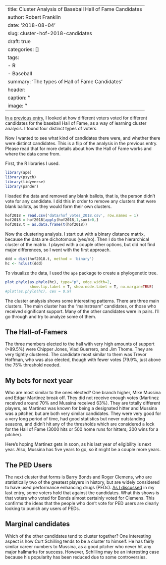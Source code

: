 
---
title: Cluster Analysis of Baseball Hall of Fame Candidates
author: Robert Franklin
date: '2018-08-04'
slug: cluster-hof-2018-candidates
draft: true
categories: []
tags:
  - R
  - Baseball
summary: 'The types of Hall of Fame Candidates'
header:
  caption: ''
  image: ''
---

[In a previous entry](/post/cluster-hof-2018/), I looked at how different voters voted for different candidates for the baseball Hall of Fame, as a way of learning cluster analysis. I found four distinct types of voters.

Now I wanted to see what kind of candidates there were, and whether there were distinct candidates. This is a flip of the analysis in the previous entry. Please read that for more details about how the Hall of Fame works and where the data come from.

First, the R libraries I used.

```r
library(ape)
library(psych)
library(tidyverse)
library(pander)
```

I loaded the data and removed any blank ballots, that is, the person didn't vote for any candidate. I did this in order to remove any clusters that were blank ballots, as they would form their own clusters.
```r
hof2018 = read.csv('data/hof_votes_2018.csv', row.names = 1)
hof2018 = hof2018[apply(hof2018,1,sum)>0,]
hof2018.t = as.data.frame(t(hof2018))
```

Now the clustering analysis. I start out with a binary distance matrix, because the data are dichotomous (yes/no). Then I do the hierarchical cluster of the matrix. I played with a couple other options, but did not find major differences, so I went with the first approach.

```r
ddd = dist(hof2018.t, method = 'binary')
hc <- hclust(ddd)
```

To visualize the data, I used the `ape` package to create a phylogenetic tree.

```r
plot.phylo(as.phylo(hc), type="p", edge.width=2, 
           show.tip.label = T, show.node.label = T, no.margin=TRUE)
#plot(as.phylo(hc), cex = 0.9)
```

The cluster analysis shows some interesting patterns. There are three main clusters. The main cluster has the "mainstream" candidates, or those who received significant support. Many of the other candidates were in pairs. I'll go through and try to analyze some of them.

## The Hall-of-Famers

The three members elected to the hall with very high amounts of support (>89.5%) were Chipper Jones, Vlad Guerrero, and Jim Thome. They are very tightly clustered. The candidate most similar to them was Trevor Hoffman, who was also elected, though with fewer votes (79.9%, just above the 75% threshold needed.

## My bets for next year

Who are most similar to the ones elected? One branch higher, Mike Mussina and Edgar Martinez break off. They did not receive enough votes (Martinez received around 70% and Mussina received 63%). They are totally different players, as Martinez was known for being a designated hitter and Mussina was a pitcher, but are both very similar candidates. They were very good for a very long period of time, had good statistics but never outstanding seasons, and didn't hit any of the thresholds which are considered a lock for the Hall of Fame (3000 hits or 500 home runs for hitters; 300 wins for a pitcher).

Here's hoping Martinez gets in soon, as his last year of eligibility is next year. Also, Mussina has five years to go, so it might be a couple more years.

## The PED Users

The next cluster that forms is Barry Bonds and Roger Clemens, who are statistically two of the greatest players in history, but are widely considered to have used performance enhancing drugs (PEDs). [As I discussed](/post/cluster-hof-2018/) in my last entry, some voters hold that against the candidates. What this shows is that voters who voted for Bonds almost certainly voted for Clemens. This confirms the ideas that the people who don't vote for PED users are clearly looking to punish any users of PEDs.

## Marginal candidates

Which of the other candidates tend to cluster together? One interesting aspect is how Curt Schilling tends to be a cluster to himself. He has fairly similar career numbers to Mussina, as a good pitcher who never hit any major hallmarks for success. However, Schilling may be an interesting case because his popularity has been reduced due to some controversies. 




